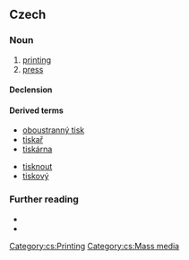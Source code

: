 ==Czech==

===Noun===
{{cs-noun|g=m}}

# [[printing]] {{gloss|process}}
# [[press]] {{gloss|printed media}}

====Declension====
{{cs-decl-noun-auto|mi|ti|s|k}}

====Derived terms====
{{der-top}}
* [[oboustranný tisk]]
* [[tiskař]]
* [[tiskárna]]
{{der-mid}}
* [[tisknout]]
* [[tiskový]]
{{der-bottom}}

===Further reading===
* {{R:PSJC}}
* {{R:SSJC}}

[[Category:cs:Printing]]
[[Category:cs:Mass media]]